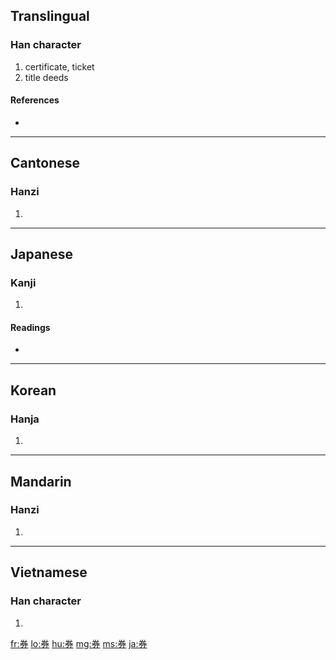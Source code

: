 ==Translingual==

===Han character===
{{Han char|rn=18|rad=刀|as=06|sn=8|four=9022<sub>7</sub>|canj=火手尸竹 (FQSH)}}

# certificate, ticket
# title deeds

====References====
* {{Han ref|kx=0139.110|dkj=01966|dj=0316.020|hdz=10332.110|uh=5238|ud=21048|bh=A8E9|bd=43241}}

----

==Cantonese==

===Hanzi===
{{yue-hanzi|jyut=|y=hyun3}}

# {{defn|Cantonese|sort=刀06}}

----

==Japanese==

===Kanji===
{{ja-kanji|grade=5|rs=刀06}}

# {{defn|Japanese}}

====Readings====
* {{ja-readings|on=[[けん]] (ken)|kun=[[わりふ]] (warifu), [[てがた]] (tegata)}}

----

==Korean==

===Hanja===
{{ko-hanja|hangeul=권|rv=gwon|mr=kwŏn}}

# {{defn|Korean|sort=刀06}}

----

==Mandarin==

===Hanzi===
{{cmn-hanzi|pin=[[quàn]] ([[quan4]]), [[shā]] ([[sha1]])|wg=ch'üan<sup>4</sup>, sha<sup>1</sup>}}

# {{defn|Mandarin|sort=刀06}}

----

==Vietnamese==

===Han character===
{{vi-hantu|[[khoán]]|rs=刀06}}

# {{defn|Vietnamese|sort=刀06}}

[[fr:券]]
[[lo:券]]
[[hu:券]]
[[mg:券]]
[[ms:券]]
[[ja:券]]